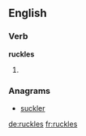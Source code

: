 ==English==

===Verb===
'''ruckles'''

# {{third-person singular of|ruckle}}

===Anagrams===
* [[suckler#English|suckler]]

[[de:ruckles]]
[[fr:ruckles]]